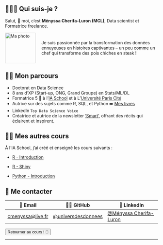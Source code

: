 ## 🙋🏻‍♀️ Qui suis-je ?

Salut, 👋 moi, c'est **Ményssa Cherifa-Luron (MCL)**, Data scientist et Formatrice freelance.

<div style="display: flex; align-items: center;">
  <img src="images/Linkedin MCL.png" alt="Ma photo" style="width: 100px; margin-right: 20px;">
  <p>Je suis passionnée par la transformation des données ennuyeuses en histoires captivantes – un peu comme un chef qui transforme des pois chiches en steak !</p>
</div>

## 👩‍💻 Mon parcours
- Doctorat en Data Science
- 8 ans d'XP (Start-up, ONG, Grand Groupe) en Stats/ML/DL 
- Formatrice 5 🌟 à l'[IA School](https://www.intelligence-artificielle-school.com/?gad_source=1&gclid=CjwKCAiA_aGuBhACEiwAly57Mb4r76ce4ltU5l6_uI_juVjOtmW4LvzS2X8xjInfn5bxq5NJFDpH6BoC4MoQAvD_BwE) et à L'[Université Paris Cité](https://u-paris.fr/)
- Autrice sur des sujets comme R, SQL, et Python ➡️ [Mes livres](https://www.amazon.fr/s?i=stripbooks&rh=p_27%3AMenyssa+Cherifa-Luron&s=relevancerank&text=Menyssa+Cherifa-Luron&linkCode=ll2&tag=mcherifa21-21&linkId=bd1b178e56ff3df3999515f7d7414119&language=fr_FR&ref_=as_li_ss_tl)
- LinkedIn `Top Data Science Voice`
- Créatrice et autrice de la newsletter ['Smart'](https://www.linkedin.com/newsletters/7100158974640967680/), offrant des récits qui éclairent et inspirent.

## 👩‍🏫 Mes autres cours 

À l'IA School, j'ai créé et enseigné les cours suivants :

- [R - Introduction](https://universdesdonnees.github.io/R-Introduction/cours/Cours.html)

- [R - Shiny](https://universdesdonnees.github.io/R-Shiny/cours/cours.html)

- [Python - Introduction](https://github.com/universdesdonnees/Python-Introduction)

## 💬 Me contacter

| 📩 Email | 👩‍💻 GitHub | 💼 LinkedIn |
|----------|------------|-------------|
| [cmenyssa@live.fr](mailto:cmenyssa@live.fr) | [@universdesdonnees](https://github.com/universdesdonnees) | [@Ményssa Cherifa-Luron](https://www.linkedin.com/in/menyssacherifaluron/) |


<a href="cours.qmd">
    <button class="button-61">Retourner au cours ! 🚀</button>
</a>

-----------------